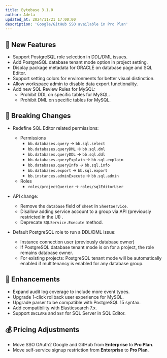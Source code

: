 ```yaml
---
title: Bytebase 3.1.0
author: Adela
updated_at: 2024/11/21 17:00:00
description: 'Google/GitHub SSO available in Pro Plan'
---
```



## 🚀 New Features

- Support PostgreSQL role selection in DDL/DML issues.
- Add PostgreSQL database tenant mode option in project setting.
- Display package metadata for ORACLE on database page and SQL Editor.
- Support setting colors for environments for better visual distinction.
- Allow workspace admin to disable data export functionality.
- Add new SQL Review Rules for MySQL:
  - Prohibit DDL on specific tables for MySQL.
  - Prohibit DML on specific tables for MySQL.

## 🔔 Breaking Changes

- Redefine SQL Editor related permissions:

  - Permissions
    - `bb.databases.query` -> `bb.sql.select`
    - `bb.databases.queryDML` -> `bb.sql.dml`
    - `bb.databases.queryDDL` -> `bb.sql.ddl`
    - `bb.databases.queryExplain` -> `bb.sql.explain`
    - `bb.databases.queryInfo` -> `bb.sql.info`
    - `bb.databases.export` -> `bb.sql.export`
    - `bb.instances.adminExecute` -> `bb.sql.admin`
  - Roles
    - `roles/projectQuerier` -> `roles/sqlEditorUser`

- API change:
  - Remove the `database` field of `sheet` in `SheetService`.
  - Disallow adding service account to a group via API (previously restricted in the UI) .
  - Deprecate `SQLService.Execute` method.
- Default PostgreSQL role to run a DDL/DML issue:
  - Instance connection user (previously database owner)
  - If PostgreSQL database tenant mode is on for a project, the role remains database owner.
  - For existing projects: PostgreSQL tenant mode will be automatically enabled if multitenancy is enabled for any database group.

## 🎄 Enhancements

- Expand audit log coverage to include more event types.
- Upgrade 1-click rollback user experience for MySQL.
- Upgrade parser to be compatible with PostgreSQL 15 syntax.
- Add compatibility with Elasticsearch 7.x.
- Support `DECLARE` and `SET` for SQL Server in SQL Editor.

## 💰 Pricing Adjustments

- Move SSO OAuth2 Google and GitHub from **Enterprise** to **Pro Plan**.
- Move self-service signup restriction from **Enterprise** to **Pro Plan**.

<InstallUpgrade />
